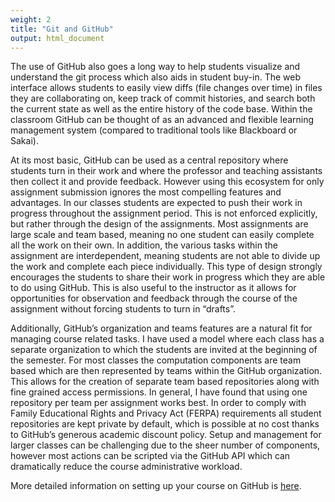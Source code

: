 ```yaml
---
weight: 2
title: "Git and GitHub"
output: html_document
---
```


The use of GitHub also goes a long way to help students visualize and understand the git process which also aids in student buy-in. The web interface allows students to easily view diffs (file changes over time) in files they are collaborating on, keep track of commit histories, and search both the current state as well as the entire history of the code base. Within the classroom GitHub can be thought of as an advanced and flexible learning management system (compared to traditional tools like Blackboard or Sakai).

At its most basic, GitHub can be used as a central repository where students turn in their work and where the professor and teaching assistants then collect it and provide feedback. However using this ecosystem for only assignment submission ignores the most compelling features and advantages. In our classes students are expected to push their work in progress throughout the assignment period. This is not enforced explicitly, but rather through the design of the assignments. Most assignments are large scale and team based, meaning no one student can easily complete all the work on their own. In addition, the various tasks within the assignment are interdependent, meaning students are not able to divide up the work and complete each piece individually. This type of design strongly encourages the students to share their work in progress which they are able to do using GitHub. This is also useful to the instructor as it allows for opportunities for observation and feedback through the course of the assignment without forcing students to turn in "drafts".

Additionally, GitHub's organization and teams features are a natural fit for managing course related tasks. I have used a model where each class has a separate organization to which the students are invited at the beginning of the semester. For most classes the computation components are team based which are then represented by teams within the GitHub organization. This allows for the creation of separate team based repositories along with fine grained access permissions. In general, I have found that using one repository per team per assignment works best. In order to comply with Family Educational Rights and Privacy Act (FERPA) requirements all student repositories are kept private by default, which is possible at no cost thanks to GitHub's generous academic discount policy. Setup and management for larger classes can be challenging due to the sheer number of components, however most actions can be scripted via the GitHub API which can dramatically reduce the course administrative workload.

More detailed information on setting up your course on GitHub is [here](/20-tech-stack/02-github/).
